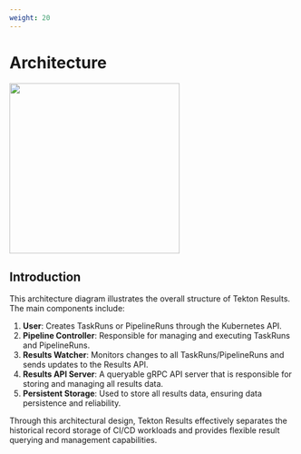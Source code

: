 ```yaml
---
weight: 20
---
```


# Architecture

<img src="/results/architecture.svg" width="300" />

## Introduction

This architecture diagram illustrates the overall structure of Tekton Results. The main components include:

1. **User**: Creates TaskRuns or PipelineRuns through the Kubernetes API.
2. **Pipeline Controller**: Responsible for managing and executing TaskRuns and PipelineRuns.
3. **Results Watcher**: Monitors changes to all TaskRuns/PipelineRuns and sends updates to the Results API.
4. **Results API Server**: A queryable gRPC API server that is responsible for storing and managing all results data.
5. **Persistent Storage**: Used to store all results data, ensuring data persistence and reliability.

Through this architectural design, Tekton Results effectively separates the historical record storage of CI/CD workloads and provides flexible result querying and management capabilities.
